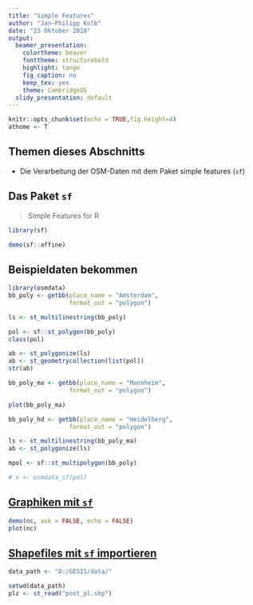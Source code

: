 ```yaml
---
title: "Simple Features"
author: "Jan-Philipp Kolb"
date: "23 Oktober 2018"
output:
  beamer_presentation:
    colortheme: beaver
    fonttheme: structurebold
    highlight: tango
    fig_caption: no
    keep_tex: yes
    theme: CambridgeUS
  slidy_presentation: default
---
```


```r
knitr::opts_chunk$set(echo = TRUE,fig.height=4)
athome <- T
```

## Themen dieses Abschnitts

- Die Verarbeitung der OSM-Daten mit dem Paket simple features (`sf`)


## Das Paket `sf`

> Simple Features for R 

```r
library(sf)
```


```r
demo(sf::affine)
```



## Beispieldaten bekommen

<!--
https://cran.r-project.org/web/packages/sf/vignettes/sf1.html
-->

```r
library(osmdata)
bb_poly <- getbb(place_name = "Amsterdam", 
                 format_out = "polygon")

```


```r
ls <- st_multilinestring(bb_poly)
```


```r
pol <- sf::st_polygon(bb_poly)
class(pol)
```

```r
ab <- st_polygonize(ls)
ab <- st_geometrycollection(list(pol))
str(ab)
```


```r
bb_poly_ma <- getbb(place_name = "Mannheim", 
                 format_out = "polygon")

plot(bb_poly_ma)
```



```r
bb_poly_hd <- getbb(place_name = "Heidelberg", 
                 format_out = "polygon")
```


```r
ls <- st_multilinestring(bb_poly_ma)
ab <- st_polygonize(ls)
```


<!--
Problem ist, dass man nichts sieht, wenn man das plottet

# folgendes funktioniert nicht
-->

```r
mpol <- sf::st_multipolygon(bb_poly)
```


```r
# x <- osmdata_sf(pol)
```

## [Graphiken mit `sf`](https://r-spatial.github.io/sf/articles/sf5.html)

```r
demo(nc, ask = FALSE, echo = FALSE)
plot(nc)
```


## [Shapefiles mit `sf` importieren](https://cran.r-project.org/web/packages/sf/vignettes/sf2.html)


```r
data_path <- "D:/GESIS/data/"
```

```r
setwd(data_path)
plz <- st_read("post_pl.shp")
```

<!--
https://www.r-spatial.org/r/2018/01/08/sf-0.6-0.html
-->